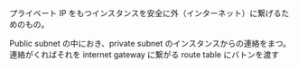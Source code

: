 プライベート IP をもつインスタンスを安全に外（インターネット）に繋げるためのもの。

Public subnet の中におき、private subnet のインスタンスからの連絡をまつ。
連絡がくればそれを internet gateway に繋がる route table にバトンを渡す
